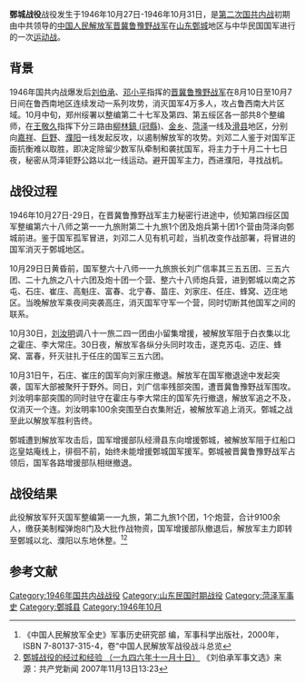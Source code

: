 {{refimprove|time=2014-05-11T12:27:06+00:00}}
{{Infobox Military Conflict
|conflict=鄄城战役
|partof=[[第二次国共内战|第二次国共内战]]
|image=
|caption=
|place=山东鄄城
|date=1946年10月19日 – 1946年10月31日
|result=[[解放军|解放军]]获胜
|combatant1=<center>[[File:Flag_of_the_Republic_of_China_Army.svg|60px]]<br /> [[國民革命軍|國民革命軍]]
|combatant2=<center>[[File:Flag_of_the_Chinese_Communist_Party.svg|60px]]<br /> [[晋冀鲁豫野战军|晋冀鲁豫野战军]]
|commander1=[[File:Flag_of_the_Republic_of_China_Army.svg|22px]] [[王敬久|王敬久]]
|commander2=[[File:Flag_of_the_Chinese_Communist_Party.svg|22px]] [[劉伯承|劉伯承]]<br /> [[File:Flag_of_the_Chinese_Communist_Party.svg|22px]] [[鄧小平|鄧小平]]
|strength1=[[File:Flag_of_the_Republic_of_China_Army.svg|22px]]国民革命军整编第六十八师之第一一九旅附第二十九旅1个团及炮兵第十团
|strength2=[[File:Flag_of_the_Chinese_Communist_Party.svg|22px]]晋冀鲁豫野战军第二、第三、第六、第七纵队
|casualties1=9000人
|casualties2=不详
|}}
'''鄄城战役'''战役发生于1946年10月27日-1946年10月31日，是[[第二次国共内战|第二次国共内战]]初期由中共领导的[[中国人民解放军|中国人民解放军]][[晋冀鲁豫野战军|晋冀鲁豫野战军]]在[[山东|山东]][[鄄城|鄄城]]地区与中华民国国军进行的一次[[运动战|运动战]]。
==背景==
1946年国共内战爆发后[[刘伯承|刘伯承]]、[[邓小平|邓小平]]指挥的[[晋冀鲁豫野战军|晋冀鲁豫野战军]]在8月10日至10月7日间在鲁西南地区连续发动一系列攻势，消灭国军4万多人，攻占鲁西南大片区域。10月中旬，郑州绥署以整编第二十七军及第四、第五绥区各一部共8个整编师，在[[王敬久|王敬久]]指挥下分三路由[[柳林鎮_(冠縣)|柳林鎮 (冠縣)]]、[[金乡|金乡]]、[[菏泽|菏泽]]一线及[[滑县|滑县]]地区，分别向[[嘉祥|嘉祥]]、[[巨野|巨野]]、[[濮阳|濮阳]]一线发起反攻，以遏制解放军的攻势。刘邓二人鉴于对国军正面抗衡难以取胜，即决定除留少数军队牵制和袭扰国军，将主力于十月二十七日夜，秘密从菏泽钜野公路以北一线运动。避开国军主力，西进濮阳，寻找战机。

==战役过程==
1946年10月27日-29日，在晋冀鲁豫野战军主力秘密行进途中，侦知第四绥区国军整编第六十八师之第一一九旅附第二十九旅1个团及炮兵第十团1个营由菏泽向鄄城前进。鉴于国军孤军冒进，刘邓二人见有机可趁，当机改变作战部署，将冒进的国军消灭于鄄城地区。

10月29日日黄昏前，国军整六十八师一一九旅旅长刘广信率其三五五团、三五六团、二十九旅之八十六团及炮十团一个营、整六十八师炮兵营，进到鄄城以南之苏屯、石庄、崔庄、高魁庄、富春、北宁春、苗庄、刘家庄、任庄、蜂窝、迈庄地区。当晚解放军乘夜间突袭高庄，消灭国军守军一个营，同时切断其他国军之间的联系。

10月30日，[[刘汝明|刘汝明]]调八十一旅二四一团由小留集增援，被解放军阻于白衣集以北之霍庄、李大常庄。30日夜，解放军各纵分头同时攻击，遂克苏屯、迈庄、蜂窝、富春，歼灭驻扎于任庄的国军三五六团。

10月31日午，石庄、崔庄的国军向刘家庄撤退。解放军在国军撤退途中发起突袭，国军大部被聚歼于野外。同日，刘广信率残部突围，遭晋冀鲁豫野战军围攻。刘汝明率部突围的同时驻守在霍庄与李大常庄的国军先行撤退，解放军追之不及，仅消灭一个连。刘汝明率100余突围至白衣集附近，被解放军追上消灭。鄄城之战至此以解放军胜利告终。

鄄城遭到解放军攻击后，国军增援部队经滑县东向增援鄄城，被解放军阻于红船口迄皇姑庵线上，徘徊不前，始终未能增援鄄城国军援军。鄄城被晋冀鲁豫野战军占领后，国军各路增援部队相继撤退。

==战役结果==
此役解放军歼灭国军整编第一一九旅，第二九旅1个团，1个炮营，合计9100余人，缴获美制榴弹炮8门及大批作战物资，国军增援部队撤退后，解放军主力即转至鄄城以北、濮阳以东地休整。<ref>《中国人民解放军全史》军事历史研究部 编，军事科学出版社，2000年，ISBN 7-80137-315-4，卷“中国人民解放军战役战斗总览</ref><ref>[http://cpc.people.com.cn/GB/69112/99989/107500/6523228.html 鄄城战役的经过和经验 （一九四六年十一月十日）] {{Wayback|url=http://cpc.people.com.cn/GB/69112/99989/107500/6523228.html |date=20140513011152 }}《刘伯承军事文选》来源：共产党新闻 2007年11月13日13:23</ref>

== 参考文献 ==
{{reflist}}
{{第二次国共内战}}
[[Category:1946年国共内战战役|Category:1946年国共内战战役]]
[[Category:山东民国时期战役|Category:山东民国时期战役]]
[[Category:菏泽军事史|Category:菏泽军事史]]
[[Category:鄄城县|Category:鄄城县]]
[[Category:1946年10月|Category:1946年10月]]